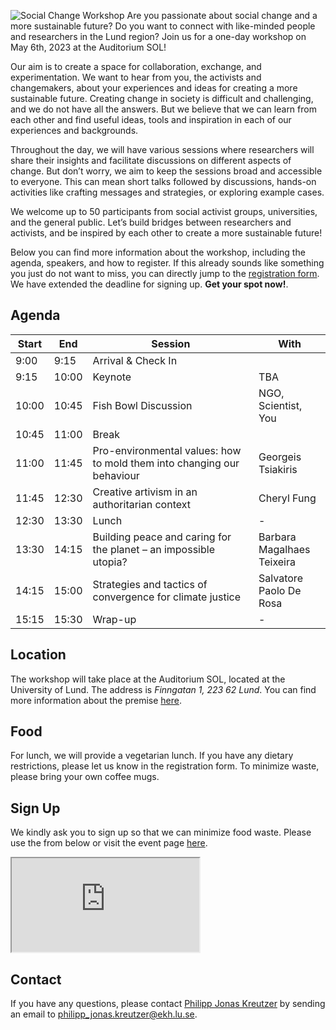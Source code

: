 
![Social Change Workshop](social-change-banner.png)
Are you passionate about social change and a more sustainable future? Do you want to connect with like-minded people and researchers in the Lund region? Join us for a one-day workshop on May 6th, 2023 at the Auditorium SOL!

Our aim is to create a space for collaboration, exchange, and experimentation. We want to hear from you, the activists and changemakers, about your experiences and ideas for creating a more sustainable future. Creating change in society is difficult and challenging, and we do not have all the answers. But we believe that we can learn from each other and find useful ideas, tools and inspiration in each of our experiences and backgrounds.

Throughout the day, we will have various sessions where researchers will share their insights and facilitate discussions on different aspects of change. But don't worry, we aim to keep the sessions broad and accessible to everyone. This can mean short talks followed by discussions, hands-on activities like crafting messages and strategies, or exploring example cases.

We welcome up to 50 participants from social activist groups, universities, and the general public. Let's build bridges between researchers and activists, and be inspired by each other to create a more sustainable future!

Below you can find more information about the workshop, including the agenda, speakers, and how to register.
If this already sounds like something you just do not want to miss, you can directly jump to the [registration form](#sign-up).
We have extended the deadline for signing up. **Get your spot now!**.

## Agenda

| Start | End   | Session                                                                | With                       |
|-------|-------|------------------------------------------------------------------------|----------------------------|
| 9:00  | 9:15  | Arrival & Check In                                                     |                            |
| 9:15  | 10:00 | Keynote                                                                | TBA                        |
| 10:00 | 10:45 | Fish Bowl Discussion                                                   | NGO, Scientist, You        |
| 10:45 | 11:00 | Break                                                                  |                            |
| 11:00 | 11:45 | Pro-environmental values: how to mold them into changing our behaviour | Georgeis Tsiakiris         |
| 11:45 | 12:30 | Creative artivism in an authoritarian context                     | Cheryl Fung                |
| 12:30 | 13:30 | Lunch                                                                  | -                          |
| 13:30 | 14:15 | Building peace and caring for the planet – an impossible utopia?                                                                    | Barbara Magalhaes Teixeira |
| 14:15 | 15:00 | Strategies and tactics of convergence for climate justice              | Salvatore Paolo De Rosa    |
| 15:15 | 15:30 | Wrap-up                                                                | -                          |

## Location


The workshop will take place at the Auditorium SOL, located at the University of Lund. The address is *Finngatan 1, 223 62 Lund*. 
You can find more information about the premise [here](https://www.kom.lu.se/en/sol-buildings/premises/).


## Food

For lunch, we will provide a vegetarian lunch. If you have any dietary restrictions, please let us know in the registration form.
To minimize waste, please bring your own coffee mugs.

## Sign Up

We kindly ask you to sign up so that we can minimize food waste.
Please use the from below or visit the event page [here](https://www.eventbrite.co.uk/e/social-change-workshop-tickets-607118536887). 

<div class="container">
<iframe class="responsive-iframe" src="https://www.eventbrite.co.uk/e/social-change-workshop-tickets-607118536887"> </iframe>
</div>

## Contact

If you have any questions, please contact [Philipp Jonas Kreutzer](https://pjkreutzer.github.io/) by sending an email to [philipp_jonas.kreutzer@ekh.lu.se](mailto:philipp_jonas.kreutzer@ekh.lu.se).